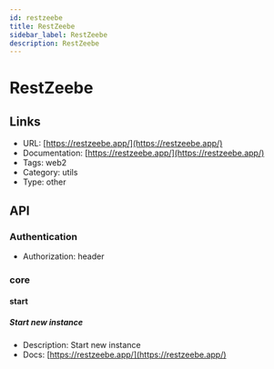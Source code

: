 ```yaml
---
id: restzeebe
title: RestZeebe
sidebar_label: RestZeebe
description: RestZeebe
---
```


# RestZeebe

## Links

* URL: [https://restzeebe.app/](https://restzeebe.app/)
* Documentation: [https://restzeebe.app/](https://restzeebe.app/)
* Tags: web2
* Category: utils
* Type: other

## API

### Authentication

* Authorization: header

### core

#### start

##### Start new instance

* Description: Start new instance
* Docs: [https://restzeebe.app/](https://restzeebe.app/)
